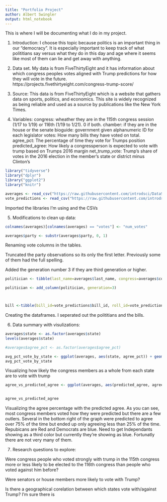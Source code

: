 ```yaml
---
title: "Portfolio Project"
author: Albert Swingler
output: html_notebook
---
```


This is where I will be documenting what I do in my project.

1. Introduction:
I choose this topic because politics is an important thing in our "democracy". It is especially important to keep track of what polititians say versus what they do in this day and age where it seems like most of them can lie and get away with anything.

2. Data set.
My data is from FiveThirtyEight and it has information about which congress peoples votes aligned with Trump predictions for how they will vote in the future. https://projects.fivethirtyeight.com/congress-trump-score/

3. Source:
This data is from FiveThirtyEight which is a website that gathers data on sports, politics, and economics. This site is widely recognized as being reliable and used as a source by publications like the New York Times.

4. Variables:
congress: wheather they are in the 115th congress session (1/17 to 1/19) or 116th (1/19 to 1/21). 0 if both.
chamber: if they are in the house or the senate
bioguide: government given alphanumeric ID for each legislator
votes: How many bills they have voted on total.
agree_pct: The percentage of time they vote for Trumps position
predicted_agree: How likely a congressperson is expected to vote with trump based on Trumps 2016 margin
net_trump_vote: Trump’s share of votes in the 2016 election in the member’s state or district minus Clinton’s





```r
library("tidyverse")
library("dplyr")
library("ggplot2")
library("knitr")

averages <- read_csv("https://raw.githubusercontent.com/introdsci/DataScience-aswingler1/master/averages.csv")
vote_predictions <- read_csv("https://raw.githubusercontent.com/introdsci/DataScience-aswingler1/master/vote_predictions.csv")

```
Imported the libraries I'm using and the CSVs

5. Modifications to clean up data:
```r
colnames(averages)[colnames(averages) == "votes"] <- "num_votes"

averages$party <- substr(averages$party, 0, 1)
```
Renaming vote columns in the tables.

Truncated the party observations so its only the first letter. Previously some of them had the full spelling.


Added the generation number 3 if they are third generation or higher.
```r
politician <- tibble(last_name=averages$last_name, congress=averages$congress, chamber=averages$chamber, num_votes=averages$num_votes, state=averages$state, district=averages$district, party=averages$party)

politician <- add_column(politician, generation=3)



bill <-tibble(bill_id=vote_predictions$bill_id, roll_id=vote_predictions$roll_id, congress=vote_predictions$congress, chamber=vote_predictions$chamber, voted_at=vote_predictions$voted_at)


```
Creating the dataframes. I seperated out the polititians and the bills.

6. Data summary with visulizations:
```r
averages$state <- as.factor(averages$state)
levels(averages$state)

#averages$agree_pct <- as.factor(averages$agree_pct)

avg_pct_vote_by_state <- ggplot(averages, aes(state, agree_pct)) + geom_bar(stat="identity", width=.25, color="purple") +  theme(axis.text.x = element_text(angle = 45)) + ggtitle("state vs. agree percentage") + ylab("agree percentage")
avg_pct_vote_by_state
```
Visualizing how likely the congress members as a whole from each state are to vote with trump

```r

agree_vs_predicted_agree <- ggplot(averages, aes(predicted_agree, agree_pct)) + geom_point(size=2, shape=19, col = ifelse(politician$party == "R", 'red', 'blue')) + ylab("agree percentage") + xlab("predicted agree") + ggtitle("agree percentage vs. predicted agree for all congresspeople")
  

agree_vs_predicted_agree

```
Visualizing the agree percentage with the predicted agree. As you can see, most congress members voted how they were predicted but there are a few outlers. Several in the bottom right of the graph were predicted to agree over 75% of the time but ended up only agreeing less than 25% of the time. Repubicans are Red and Democrats are blue. Need to get Independants showing as a third color but currently they're showing as blue. Fortunatly there are not very many of them.


7. Research questions to explore:

Were congress people who voted strongly with trump in the 115th congress more or less likely to be elected to the 116th congress than people who voted against him before?

Were senators or house members more likely to vote with Trump?

Is there a geographical corelation between which states vote with/against Trump? I'm sure there is

